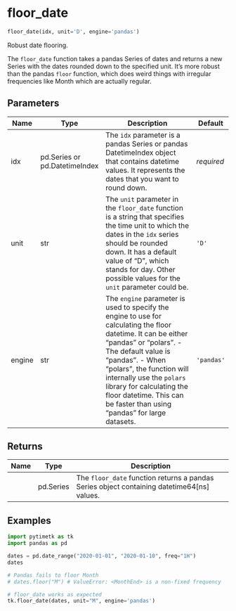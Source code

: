 # floor_date { #pytimetk.floor_date }

```python
floor_date(idx, unit='D', engine='pandas')
```

Robust date flooring.

The `floor_date` function takes a pandas Series of dates and returns a new Series
with the dates rounded down to the specified unit. It's more robust than the
pandas `floor` function, which does weird things with irregular frequencies
like Month which are actually regular.

## Parameters {.doc-section .doc-section-parameters}

| Name   | Type                          | Description                                                                                                                                                                                                                                                                                                                                         | Default    |
|--------|-------------------------------|-----------------------------------------------------------------------------------------------------------------------------------------------------------------------------------------------------------------------------------------------------------------------------------------------------------------------------------------------------|------------|
| idx    | pd.Series or pd.DatetimeIndex | The `idx` parameter is a pandas Series or pandas DatetimeIndex object that contains datetime values. It represents the dates that you want to round down.                                                                                                                                                                                           | _required_ |
| unit   | str                           | The `unit` parameter in the `floor_date` function is a string that specifies the time unit to which the dates in the `idx` series should be rounded down. It has a default value of "D", which stands for day. Other possible values for the `unit` parameter could be.                                                                             | `'D'`      |
| engine | str                           | The `engine` parameter is used to specify the engine to use for calculating the floor datetime. It can be either "pandas" or "polars".  - The default value is "pandas".  - When "polars", the function will internally use the `polars` library for   calculating the floor datetime. This can be faster than using "pandas" for   large datasets. | `'pandas'` |

## Returns {.doc-section .doc-section-returns}

| Name   | Type      | Description                                                                                |
|--------|-----------|--------------------------------------------------------------------------------------------|
|        | pd.Series | The `floor_date` function returns a pandas Series object containing datetime64[ns] values. |

## Examples {.doc-section .doc-section-examples}

```python
import pytimetk as tk
import pandas as pd

dates = pd.date_range("2020-01-01", "2020-01-10", freq="1H")
dates
```

```python
# Pandas fails to floor Month
# dates.floor("M") # ValueError: <MonthEnd> is a non-fixed frequency

# floor_date works as expected
tk.floor_date(dates, unit="M", engine='pandas')
```